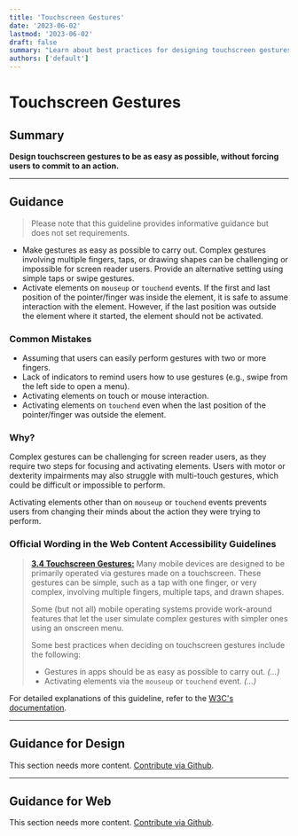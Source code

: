 ```yaml
---
title: 'Touchscreen Gestures'
date: '2023-06-02'
lastmod: '2023-06-02'
draft: false
summary: "Learn about best practices for designing touchscreen gestures that are easy to perform and accessible to all users. Follow the Web Content Accessibility Guidelines (WCAG) to ensure inclusive interaction on touchscreens."
authors: ['default']
---
```


# Touchscreen Gestures

## Summary

**Design touchscreen gestures to be as easy as possible, without forcing users to commit to an action.**

---

## Guidance

> Please note that this guideline provides informative guidance but does not set requirements.

- Make gestures as easy as possible to carry out. Complex gestures involving multiple fingers, taps, or drawing shapes can be challenging or impossible for screen reader users. Provide an alternative setting using simple taps or swipe gestures.
- Activate elements on `mouseup` or `touchend` events. If the first and last position of the pointer/finger was inside the element, it is safe to assume interaction with the element. However, if the last position was outside the element where it started, the element should not be activated.

### Common Mistakes

- Assuming that users can easily perform gestures with two or more fingers.
- Lack of indicators to remind users how to use gestures (e.g., swipe from the left side to open a menu).
- Activating elements on touch or mouse interaction.
- Activating elements on `touchend` even when the last position of the pointer/finger was outside the element.

### Why?

Complex gestures can be challenging for screen reader users, as they require two steps for focusing and activating elements. Users with motor or dexterity impairments may also struggle with multi-touch gestures, which could be difficult or impossible to perform.

Activating elements other than on `mouseup` or `touchend` events prevents users from changing their minds about the action they were trying to perform.

### Official Wording in the Web Content Accessibility Guidelines

> [**3.4 Touchscreen Gestures:**](https://www.w3.org/TR/mobile-accessibility-mapping/#touchscreen-gestures) Many mobile devices are designed to be primarily operated via gestures made on a touchscreen. These gestures can be simple, such as a tap with one finger, or very complex, involving multiple fingers, multiple taps, and drawn shapes.
>
> Some (but not all) mobile operating systems provide work-around features that let the user simulate complex gestures with simpler ones using an onscreen menu.
>
> Some best practices when deciding on touchscreen gestures include the following:
> - Gestures in apps should be as easy as possible to carry out. *(...)*
> - Activating elements via the `mouseup` or `touchend` event. *(...)*

For detailed explanations of this guideline, refer to the [W3C's documentation](https://www.w3.org/TR/mobile-accessibility-mapping/#touchscreen-gestures).

---

## Guidance for Design

This section needs more content. [Contribute via Github](https://github.com/web-accessibility-io/web-accessibility.io).

---

## Guidance for Web

This section needs more content. [Contribute via Github](https://github.com/web-accessibility-io/web-accessibility.io).
